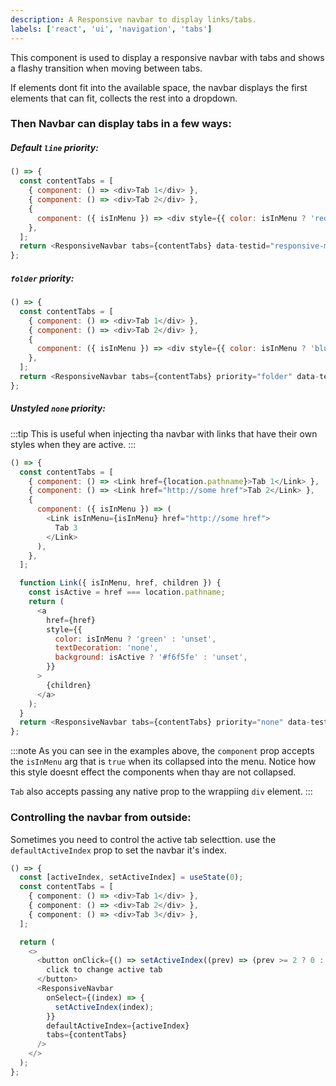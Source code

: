 ```yaml
---
description: A Responsive navbar to display links/tabs.
labels: ['react', 'ui', 'navigation', 'tabs']
---
```



This component is used to display a responsive navbar with tabs and shows a flashy transition when moving between tabs.

If elements dont fit into the available space, the navbar displays the first elements that can fit, collects the rest into a dropdown.

### Then Navbar can display tabs in a few ways:

##### Default `line` priority:

```js live
() => {
  const contentTabs = [
    { component: () => <div>Tab 1</div> },
    { component: () => <div>Tab 2</div> },
    {
      component: ({ isInMenu }) => <div style={{ color: isInMenu ? 'red' : 'unset' }}>Tab 3</div>,
    },
  ];
  return <ResponsiveNavbar tabs={contentTabs} data-testid="responsive-menu" />;
};
```

##### `folder` priority:

```js live
() => {
  const contentTabs = [
    { component: () => <div>Tab 1</div> },
    { component: () => <div>Tab 2</div> },
    {
      component: ({ isInMenu }) => <div style={{ color: isInMenu ? 'blue' : 'unset' }}>Tab 3</div>,
    },
  ];
  return <ResponsiveNavbar tabs={contentTabs} priority="folder" data-testid="responsive-menu" />;
};
```

##### Unstyled `none` priority:

:::tip
This is useful when injecting tha navbar with links that have their own styles when they are active.
:::

```js live
() => {
  const contentTabs = [
    { component: () => <Link href={location.pathname}>Tab 1</Link> },
    { component: () => <Link href="http://some href">Tab 2</Link> },
    {
      component: ({ isInMenu }) => (
        <Link isInMenu={isInMenu} href="http://some href">
          Tab 3
        </Link>
      ),
    },
  ];

  function Link({ isInMenu, href, children }) {
    const isActive = href === location.pathname;
    return (
      <a
        href={href}
        style={{
          color: isInMenu ? 'green' : 'unset',
          textDecoration: 'none',
          background: isActive ? '#f6f5fe' : 'unset',
        }}
      >
        {children}
      </a>
    );
  }
  return <ResponsiveNavbar tabs={contentTabs} priority="none" data-testid="responsive-menu" />;
};
```

:::note
As you can see in the examples above, the `component` prop accepts the `isInMenu` arg that is `true` when its collapsed into the menu.
Notice how this style doesnt effect the components when thay are not collapsed.

`Tab` also accepts passing any native prop to the wrappiing `div` element.
:::

### Controlling the navbar from outside:

Sometimes you need to control the active tab selecttion. use the `defaultActiveIndex` prop to set the navbar it's index.

```ts live
() => {
  const [activeIndex, setActiveIndex] = useState(0);
  const contentTabs = [
    { component: () => <div>Tab 1</div> },
    { component: () => <div>Tab 2</div> },
    { component: () => <div>Tab 3</div> },
  ];

  return (
    <>
      <button onClick={() => setActiveIndex((prev) => (prev >= 2 ? 0 : (prev += 1)))}>
        click to change active tab
      </button>
      <ResponsiveNavbar
        onSelect={(index) => {
          setActiveIndex(index);
        }}
        defaultActiveIndex={activeIndex}
        tabs={contentTabs}
      />
    </>
  );
};
```
